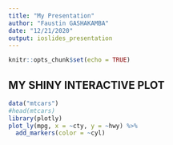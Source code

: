 ```yaml
---
title: "My Presentation"
author: "Faustin GASHAKAMBA"
date: "12/21/2020"
output: ioslides_presentation
---
```


```r
knitr::opts_chunk$set(echo = TRUE)
```

## MY SHINY INTERACTIVE PLOT

```r
data("mtcars")
#head(mtcars)
library(plotly)
plot_ly(mpg, x = ~cty, y = ~hwy) %>%
  add_markers(color = ~cyl)
```

